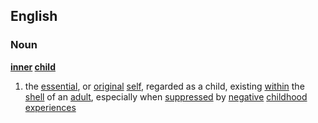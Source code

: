 ==English==
===Noun===
{{wikipedia}}
'''[[inner]] [[child]]'''
#{{psychology}} the [[essential]], or [[original]] [[self]], regarded as a child, existing [[within]] the [[shell]] of an [[adult]], especially when [[suppressed]] by [[negative]] [[childhood]] [[experience]]s